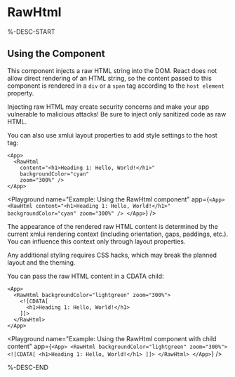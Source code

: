 # RawHtml

%-DESC-START

## Using the Component

This component injects a raw HTML string into the DOM. React does not allow direct rendering of an HTML string, so the content passed to this component is rendered in a `div` or a `span` tag according to the `host element` property.

<Callout type="warning">
Injecting raw HTML may create security concerns and make your app vulnerable to malicious attacks! Be sure to inject only sanitized code as raw HTML.
</Callout>

You can also use xmlui layout properties to add style settings to the host tag:

```ueml copy /backgroundColor/ /zoom/
<App>
  <RawHtml 
    content="<h1>Heading 1: Hello, World!</h1>" 
    backgroundColor="cyan" 
    zoom="300%" />
</App>
```

<Playground
  name="Example: Using the RawHtml component"
  app={`
    <App>
      <RawHtml content="<h1>Heading 1: Hello, World!</h1>" backgroundColor="cyan" zoom="300%" />
    </App>
  `}
/>

<Callout type="warning">
The appearance of the rendered raw HTML content is determined by the current xmlui rendering context (including orientation, gaps, paddings, etc.). You can influence this context only through layout properties. 

Any additional styling requires CSS hacks, which may break the planned layout and the theming.
</Callout>

You can pass the raw HTML content in a CDATA child:

```ueml copy {3-5}
<App>
  <RawHtml backgroundColor="lightgreen" zoom="300%">
    <![CDATA[
      <h1>Heading 1: Hello, World!</h1>
    ]]>
  </RawHtml>
</App>
```

<Playground
  name="Example: Using the RawHtml component with child content"
  app={`
    <App>
      <RawHtml backgroundColor="lightgreen" zoom="300%">
        <![CDATA[
          <h1>Heading 1: Hello, World!</h1>
        ]]>
      </RawHtml>
    </App>
  `}
/>

%-DESC-END
